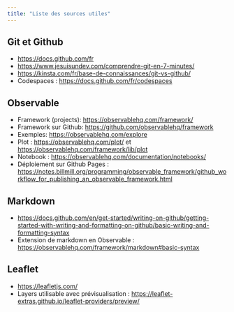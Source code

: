 ```yaml
---
title: "Liste des sources utiles"
---
```


## Git et Github
  
-   <https://docs.github.com/fr>
-   <https://www.jesuisundev.com/comprendre-git-en-7-minutes/>
-   <https://kinsta.com/fr/base-de-connaissances/git-vs-github/>
-   Codespaces : <https://docs.github.com/fr/codespaces>

## Observable

-   Framework (projects): <https://observablehq.com/framework/>
-   Framework sur Github: <https://github.com/observablehq/framework>
-   Exemples: <https://observablehq.com/explore>
-   Plot : <https://observablehq.com/plot/> et <https://observablehq.com/framework/lib/plot>
-   Notebook : <https://observablehq.com/documentation/notebooks/>
-   Déploiement sur Github Pages : <https://notes.billmill.org/programming/observable_framework/github_workflow_for_publishing_an_observable_framework.html>

## Markdown   

-   <https://docs.github.com/en/get-started/writing-on-github/getting-started-with-writing-and-formatting-on-github/basic-writing-and-formatting-syntax>
-   Extension de markdown en Observable : <https://observablehq.com/framework/markdown#basic-syntax>


## Leaflet

-   <https://leafletjs.com/>
-   Layers utilisable avec prévisualisation : <https://leaflet-extras.github.io/leaflet-providers/preview/>
